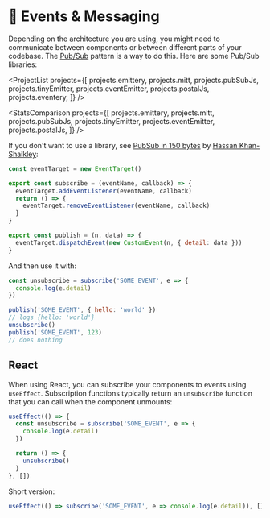 
# 📨 Events & Messaging

Depending on the architecture you are using, you might need to communicate between components or between different parts of your codebase. The [Pub/Sub](https://en.wikipedia.org/wiki/Publish%E2%80%93subscribe_pattern) pattern is a way to do this. Here are some Pub/Sub libraries:

<ProjectList
  projects={[
    projects.emittery,
    projects.mitt,
    projects.pubSubJs,
    projects.tinyEmitter,
    projects.eventEmitter,
    projects.postalJs,
    projects.eventery,
  ]}
/>

<StatsComparison
  projects={[
    projects.emittery,
    projects.mitt,
    projects.pubSubJs,
    projects.tinyEmitter,
    projects.eventEmitter,
    projects.postalJs,
  ]}
/>

If you don't want to use a library, see [PubSub in 150 bytes](https://hassanshaikley.medium.com/pubsub-in-half-a-kilobyte-b6cf6a66d674) by [Hassan Khan-Shaikley](https://x.com/HassanShaikley):

```js
const eventTarget = new EventTarget()

export const subscribe = (eventName, callback) => {
  eventTarget.addEventListener(eventName, callback)
  return () => {
    eventTarget.removeEventListener(eventName, callback)
  }
}

export const publish = (n, data) => {
  eventTarget.dispatchEvent(new CustomEvent(n, { detail: data }))
}
```

And then use it with:

```js
const unsubscribe = subscribe('SOME_EVENT', e => {
  console.log(e.detail)
})

publish('SOME_EVENT', { hello: 'world' })
// logs {hello: 'world'}
unsubscribe()
publish('SOME_EVENT', 123)
// does nothing
```

## React

When using React, you can subscribe your components to events using `useEffect`. Subscription functions typically return an `unsubscribe` function that you can call when the component unmounts:

```js
useEffect(() => {
  const unsubscribe = subscribe('SOME_EVENT', e => {
    console.log(e.detail)
  })

  return () => {
    unsubscribe()
  }
}, [])
```

Short version:

```js
useEffect(() => subscribe('SOME_EVENT', e => console.log(e.detail)), [])
```
